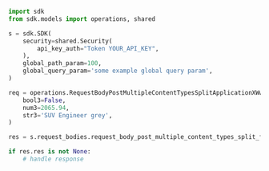 ```python showLineNumbers copy filename="Request Body Post Multiple Content Types Split Form usage example"
import sdk
from sdk.models import operations, shared

s = sdk.SDK(
    security=shared.Security(
        api_key_auth="Token YOUR_API_KEY",
    ),
    global_path_param=100,
    global_query_param='some example global query param',
)

req = operations.RequestBodyPostMultipleContentTypesSplitApplicationXWwwFormUrlencoded(
    bool3=False,
    num3=2065.94,
    str3='SUV Engineer grey',
)

res = s.request_bodies.request_body_post_multiple_content_types_split_form(req)

if res.res is not None:
    # handle response
```
